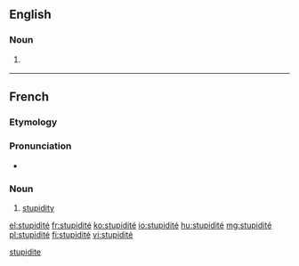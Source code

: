 ==English==

===Noun===
{{en-noun|?}}

# {{context|rare|lang=en}} {{alternative form of|stupidity|lang=en}}

[[Category:English terms spelled with É|stupidite]]
----

==French==

===Etymology===
{{etyl|la|fr}} {{term|stupiditas|lang=la}}

===Pronunciation===
* {{IPA|/sty.pi.di.te/|lang=fr}}

===Noun===
{{fr-noun|f}}

# [[stupidity]]

[[el:stupidité]]
[[fr:stupidité]]
[[ko:stupidité]]
[[io:stupidité]]
[[hu:stupidité]]
[[mg:stupidité]]
[[pl:stupidité]]
[[fi:stupidité]]
[[vi:stupidité]]